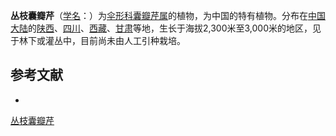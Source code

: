 {{NoteTA|G1=LS}}
{{Speciesbox
| name = 丛枝囊瓣芹
| status = 
| status_system = 
| image = 
| genus = Pternopetalum
| species = caespitosum
| authority = Shan in Sinensia
}}

'''丛枝囊瓣芹'''（[[学名|学名]]：{{lang|la|''Pternopetalum caespitosum''}}）为[[伞形科|伞形科]][[囊瓣芹属|囊瓣芹属]]的植物，为中国的特有植物。分布在[[中国大陆|中国大陆]]的[[陕西|陕西]]、[[四川|四川]]、[[西藏|西藏]]、[[甘肃|甘肃]]等地，生长于海拔2,300米至3,000米的地区，见于林下或灌丛中，目前尚未由人工引种栽培。

== 参考文献 ==
<div class="references-small">
* {{cite web| url =http://www.bioinfo.cn/db05/KmzwSpecies.php?action=view&id=23079| title =丛枝囊瓣芹| work =《中国高等植物数据库全库》| publisher =中国科学院微生物研究所| author =昆明植物研究所| accessdate =2009-02-25| deadurl =yes| archiveurl =https://web.archive.org/web/20160305093415/http://www.bioinfo.cn/db05/KmzwSpecies.php?action=view&id=23079| archivedate =2016-03-05}}
</div>
{{Taxonbar|from=Q10869316}}

[[Category:囊瓣芹属|丛枝囊瓣芹]]


{{Apiales-stub}}
